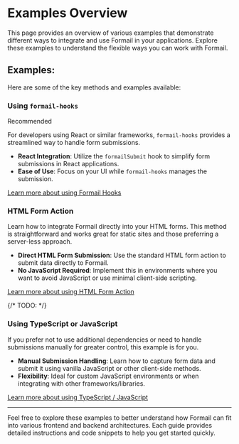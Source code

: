 
# Examples Overview

This page provides an overview of various examples that demonstrate different ways to integrate and use Formail in your applications. Explore these examples to understand the flexible ways you can work with Formail.

## Examples:

Here are some of the key methods and examples available:

### Using `formail-hooks`

<Callout>Recommended</Callout>

For developers using React or similar frameworks, `formail-hooks` provides a streamlined way to handle form submissions.

- **React Integration**: Utilize the `formailSubmit` hook to simplify form submissions in React applications.
- **Ease of Use**: Focus on your UI while `formail-hooks` manages the submission.

[Learn more about using Formail Hooks](/examples/formail-hooks)

### HTML Form Action

Learn how to integrate Formail directly into your HTML forms. This method is straightforward and works great for static sites and those preferring a server-less approach.

- **Direct HTML Form Submission**: Use the standard HTML form action to submit data directly to Formail.
- **No JavaScript Required**: Implement this in environments where you want to avoid JavaScript or use minimal client-side scripting.

[Learn more about using HTML Form Action](/examples/html-form-action)

{/* TODO: */}

### Using TypeScript or JavaScript

If you prefer not to use additional dependencies or need to handle submissions manually for greater control, this example is for you.

- **Manual Submission Handling**: Learn how to capture form data and submit it using vanilla JavaScript or other client-side methods.
- **Flexibility**: Ideal for custom JavaScript environments or when integrating with other frameworks/libraries.

[Learn more about using TypeScript / JavaScript](/examples/typescript-javascript)

---

Feel free to explore these examples to better understand how Formail can fit into various frontend and backend architectures. Each guide provides detailed instructions and code snippets to help you get started quickly.
